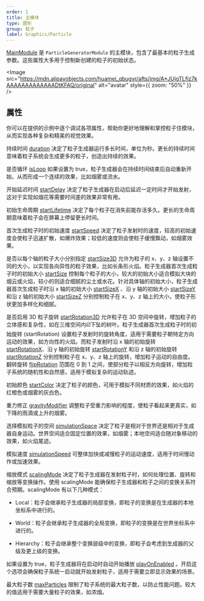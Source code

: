 ```yaml
---
order: 1
title: 主模块
type: 图形
group: 粒子
label: Graphics/Particle
---
```


[MainModule](/apis/core/#MainModule) 是 `ParticleGeneratorModule` 的主模块，包含了最基本的粒子生成参数。这些属性大多用于控制新创建的粒子的初始状态。

<Image src="https://mdn.alipayobjects.com/huamei_qbugvr/afts/img/A*JUjgTLfiz7kAAAAAAAAAAAAADtKFAQ/original" alt="avatar" style={{ zoom: "50%" }} />

## 属性

你可以在提供的示例中逐个调试各项属性，帮助你更好地理解和掌控粒子住模块，从而实现各种复杂和精美的视觉效果。

持续时间 [duration](/apis/core/#MainModule-duration) 决定了粒子生成器运行多长时间，单位为秒。更长的持续时间意味着粒子系统会生成更多的粒子，创造出持续的效果。

是否循环 [isLoop](/apis/core/#MainModule-isLoop) 如果设置为 true，粒子生成器会在持续时间结束后自动重新开始，从而形成一个连续的效果，比如烟雾或流水。

开始延迟时间 [startDelay](/apis/core/#MainModule-startDelay) 决定了粒子生成器在启动后延迟一定时间才开始发射，这对于实现如烟花等需要时间差的效果非常有用。

初始生命周期 [startLifetime](/apis/core/#MainModule-startLifetime) 决定了每个粒子在消失前能存活多久。更长的生命周期意味着粒子会在屏幕上停留更长时间。

首次生成粒子时的初始速度 [startSpeed](/apis/core/#MainModule-startSpeed) 决定了粒子发射时的速度，较高的初始速度会使粒子迅速扩散，如爆炸效果；较低的速度则会使粒子缓慢飘动，如烟雾效果。

是否以每个轴的粒子大小分别指定 [startSize3D](/apis/core/#MainModule-startSize3D) 允许为粒子的 x、y、z 轴设置不同的大小，以实现各向异性的粒子效果，比如长条形火焰。粒子生成器首次生成粒子时的初始大小 [startSize](/apis/core/#MainModule-startSize) 控制每个粒子的大小，较大的初始大小适合模拟大块的烟云或火焰，较小的则适合细腻的尘土或水花。针对具体轴的初始大小，粒子生成器首次生成粒子时沿 x 轴的初始大小 [startSizeX](/apis/core/#MainModule-startSizeX) 、沿 y 轴的初始大小 [startSizeY](/apis/core/#MainModule-startSizeY) 和沿 z 轴的初始大小 [startSizeZ](/apis/core/#MainModule-startSizeZ) 分别控制粒子在 x、y、z 轴上的大小，使粒子形状更加多样化和细腻。

是否启用 3D 粒子旋转 [startRotation3D](/apis/core/#MainModule-startRotation3D) 允许粒子在 3D 空间中旋转，增加粒子的立体感和复杂性，如在三维空间内☑️下坠的树叶。粒子生成器首次生成粒子时的初始旋转 (startRotation) 设置粒子发射时的旋转角度，适用于需要粒子朝特定方向运动的效果，如方向性的火焰。而粒子发射时沿 x 轴的初始旋转 [startRotationX](/apis/core/#MainModule-startRotationX)、沿 y 轴的初始旋转 [startRotationY](/apis/core/#MainModule-startRotationY) 和沿 z 轴的初始旋转 [startRotationZ](/apis/core/#MainModule-startRotationZ) 分别控制粒子在 x、y、z 轴上的旋转，增加粒子运动的自由度。翻转旋转 [flipRotation](/apis/core/#MainModule-flipRotation) 范围在 0 到 1 之间，使部分粒子以相反方向旋转，增加粒子系统的随机性和自然感，适用于模拟复杂的运动轨迹。

初始颜色 [startColor](/apis/core/#MainModule-startColor) 决定了粒子的颜色，可用于模拟不同材质的效果，如火焰的红橙色或烟雾的灰白色。

重力修正 [gravityModifier](/apis/core/#MainModule-gravityModifier) 调整粒子受重力影响的程度，使粒子看起来更真实，如下降的雨滴或上升的烟雾。

选择模拟粒子的空间 [simulationSpace](/apis/core/#MainModule-simulationSpace) 决定了粒子是相对于世界还是相对于生成器自身运动。世界空间适合固定位置的效果，如烟雾；本地空间适合随对象移动的效果，如火焰尾迹。

模拟速度 [simulationSpeed](/apis/core/#MainModule-simulationSpeed) 可整体加快或减慢粒子的运动速度，适用于时间慢动作或加速效果。

缩放模式 [scalingMode](/apis/core/#MainModule-scalingMode) 决定了粒子生成器在发射粒子时，如何处理位置、旋转和缩放等变换操作。使用 scalingMode 能确保粒子生成器和粒子之间的变换关系符合预期。scalingMode 有以下几种模式：

- Local：粒子会继承粒子生成器的局部变换，即粒子的变换是在生成器的本地坐标系中进行的。

- World：粒子会继承粒子生成器的全局变换，即粒子的变换是在世界坐标系中进行的。

- Hierarchy：粒子会继承整个变换层级中的变换，即粒子会考虑到生成器的父级及更上级的变换。

如果设置为 true，粒子生成器将在启动时自动开始播放 [playOnEnabled](/apis/core/#MainModule-playOnEnabled) 。开启这个选项会确保粒子系统一启动就开始发射粒子，适用于需要立即显示效果的场景。

最大粒子数 [maxParticles](/apis/core/#MainModule-maxParticles) 限制了粒子系统的最大粒子数，以防止性能问题。较大的值适用于需要大量粒子的效果，如浓烟。
